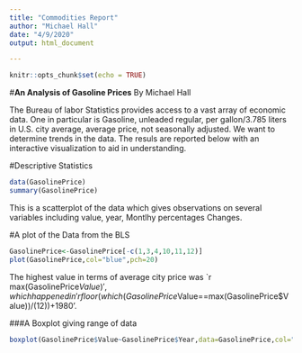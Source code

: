 ---
title: "Commodities Report"
author: "Michael Hall"
date: "4/9/2020"
output: html_document

---

```{r setup, include=FALSE}
knitr::opts_chunk$set(echo = TRUE)
```

#**An Analysis of Gasoline Prices**
By Michael Hall

The Bureau of labor Statistics provides access to a vast array of economic data. One in particular is
Gasoline, unleaded regular, per gallon/3.785 liters in U.S. city average, average price, not seasonally adjusted. We want to determine trends in the data. The resuls are reported below with an interactive visualization to aid in understanding. 


#Descriptive Statistics
```{r Example, results='asis',tidy=FALSE}
data(GasolinePrice)
summary(GasolinePrice)

```


This is a scatterplot of the data which gives observations on several variables including value, year, Montlhy percentages Changes.

#A plot of the Data from the BLS
```{r Plot, echo=FALSE}

GasolinePrice<-GasolinePrice[-c(1,3,4,10,11,12)]
plot(GasolinePrice,col="blue",pch=20)
```

The highest value in terms of average city price was `r max(GasolinePrice$Value)', which happened in 'r 
floor(which(GasolinePrice$Value==max(GasolinePrice$Value))/(12))+1980'.


###A Boxplot giving range of data
```{r Boxplot, echo=FALSE}
boxplot(GasolinePrice$Value~GasolinePrice$Year,data=GasolinePrice,col="green",main="Time Series Gasoline Price",xlab="Year",ylab="Price in U.S. Dollars")

```